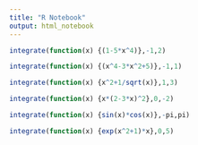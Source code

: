 ```yaml
---
title: "R Notebook"
output: html_notebook
---
```




```r
integrate(function(x) {(1-5*x^4)},-1,2)
```

```r
integrate(function(x) {(x^4-3*x^2+5)},-1,1)
```

```r
integrate(function(x) {x^2+1/sqrt(x)},1,3)
```

```r
integrate(function(x) {x*(2-3*x)^2},0,-2)
```

```r
integrate(function(x) {sin(x)*cos(x)},-pi,pi)
```


```r
integrate(function(x) {exp(x^2+1)*x},0,5)
```


